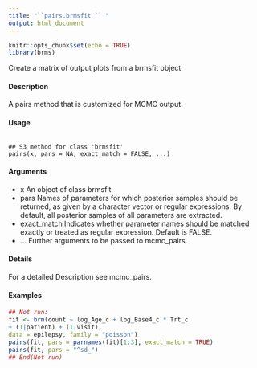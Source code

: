 ```yaml
---
title: "``pairs.brmsfit `` "
output: html_document
---
```


```r
knitr::opts_chunk$set(echo = TRUE)
library(brms)

```

Create a matrix of output plots from a brmsfit object

#### Description 
A pairs method that is customized for MCMC output.

#### Usage
<pre><code>
## S3 method for class 'brmsfit'
pairs(x, pars = NA, exact_match = FALSE, ...)
</code></pre>

#### Arguments
* x An object of class brmsfit
* pars Names of parameters for which posterior samples should be returned, as given by a character vector or regular expressions. By default, all posterior samples of all parameters are extracted.
* exact_match Indicates whether parameter names should be matched exactly or treated as regular expression. Default is FALSE.
* ... Further arguments  to be passed to mcmc_pairs.

#### Details

For a detailed Description  see mcmc_pairs.

####  Examples
```r
## Not run:
fit <- brm(count ~ log_Age_c + log_Base4_c * Trt_c
+ (1|patient) + (1|visit),
data = epilepsy, family = "poisson")
pairs(fit, pars = parnames(fit)[1:3], exact_match = TRUE)
pairs(fit, pars = "^sd_")
## End(Not run)
```

